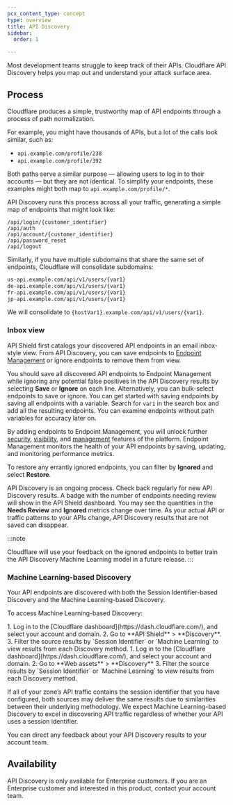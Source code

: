 ```yaml
---
pcx_content_type: concept
type: overview
title: API Discovery
sidebar:
  order: 1

---
```



Most development teams struggle to keep track of their APIs. Cloudflare API Discovery helps you map out and understand your attack surface area.

## Process

Cloudflare produces a simple, trustworthy map of <GlossaryTooltip term="API endpoint">API endpoints</GlossaryTooltip> through a process of path normalization.

For example, you might have thousands of APIs, but a lot of the calls look similar, such as:

- `api.example.com/profile/238`
- `api.example.com/profile/392`

Both paths serve a similar purpose — allowing users to log in to their accounts — but they are not identical. To simplify your endpoints, these examples might both map to `api.example.com/profile/*`.

API Discovery runs this process across all your traffic, generating a simple map of endpoints that might look like:

```
/api/login/{customer_identifier}
/api/auth
/api/account/{customer_identifier}
/api/password_reset
/api/logout
```

Similarly, if you have multiple subdomains that share the same set of endpoints, Cloudflare will consolidate subdomains:

```txt
us-api.example.com/api/v1/users/{var1}
de-api.example.com/api/v1/users/{var1}
fr-api.example.com/api/v1/users/{var1}
jp-api.example.com/api/v1/users/{var1}
```

We will consolidate to `{hostVar1}.example.com/api/v1/users/{var1}`.

<Render file="blog-post" />

### Inbox view

API Shield first catalogs your discovered API endpoints in an email inbox-style view. From API Discovery, you can save endpoints to [Endpoint Management](/api-shield/management-and-monitoring/) or ignore endpoints to remove them from view.

You should save all discovered API endpoints to Endpoint Management while ignoring any potential false positives in the API Discovery results by selecting **Save** or **Ignore** on each line. Alternatively, you can bulk-select endpoints to save or ignore. You can get started with saving endpoints by saving all endpoints with a variable. Search for `var1` in the search box and add all the resulting endpoints. You can examine endpoints without path variables for accuracy later on.

By adding endpoints to Endpoint Management, you will unlock further [security](/api-shield/security/), [visibility](/api-shield/management-and-monitoring/#endpoint-analysis), and [management](/api-shield/management-and-monitoring/) features of the platform. Endpoint Management monitors the health of your API endpoints by saving, updating, and monitoring performance metrics.

To restore any errantly ignored endpoints, you can filter by **Ignored** and select **Restore**.

API Discovery is an ongoing process. Check back regularly for new API Discovery results. A badge with the number of endpoints needing review will show in the API Shield dashboard. You may see the quantities in the **Needs Review** and **Ignored** metrics change over time. As your actual API or traffic patterns to your APIs change, API Discovery results that are not saved can disappear.

:::note

Cloudflare will use your feedback on the ignored endpoints to better train the API Discovery Machine Learning model in a future release. 
:::

### Machine Learning-based Discovery

Your API endpoints are discovered with both the Session Identifier-based Discovery and the Machine Learning-based Discovery.

To access Machine Learning-based Discovery:

<Tabs syncKey="dashNewNav">
  <TabItem label="Old dashboard">
    <Steps>
      1. Log in to the [Cloudflare dashboard](https://dash.cloudflare.com/), and select your account and domain. 
      2. Go to **API Shield** > **Discovery**. 
      3. Filter the source results by `Session Identifier` or `Machine Learning` to view results from each Discovery method.
    </Steps>
  </TabItem>
  <TabItem label="New dashboard" icon="rocket">
    <Steps>
      1. Log in to the [Cloudflare dashboard](https://dash.cloudflare.com/), and select your account and domain. 
      2. Go to **Web assets** > **Discovery**
      3. Filter the source results by `Session Identifier` or `Machine Learning` to view results from each Discovery method.
    </Steps>
  </TabItem>
</Tabs>

If all of your zone’s API traffic contains the <GlossaryTooltip term="session identifier">session identifier</GlossaryTooltip> that you have configured, both sources may deliver the same results due to similarities between their underlying methodology. We expect Machine Learning-based Discovery to excel in discovering API traffic regardless of whether your API uses a session identifier.

You can direct any feedback about your API Discovery results to your account team.

## Availability

API Discovery is only available for Enterprise customers. If you are an Enterprise customer and interested in this product, contact your account team.
